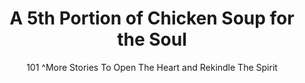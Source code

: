 ---
title: "A 5th Portion of Chicken Soup for the Soul"
subtitle: "101 ^More Stories To Open The Heart and Rekindle The Spirit"
creator: "Jack Canfield & Mark Victor Hansen"
categories: ["books"]
featuredImage: "../src/assets/images/item/books/DSC02880-3.png"
views: ["../src/assets/images/item/books/DSC02880-3.png"]
audio:
    - "/audio/box3/ashley-chicken-soup2.mp3"
nextItem: ["gettheedge"]
---